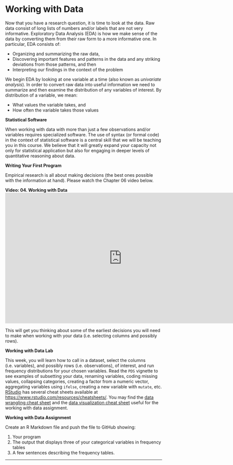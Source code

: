 # Working with Data

Now that you have a research question, it is time to look at the data. Raw data consist of long lists of numbers and/or labels that are not very informative. Exploratory Data Analysis (EDA) is how we make sense of the data by converting them from their raw form to a more informative one. In particular, EDA consists of:

* Organizing and summarizing the raw data,
* Discovering important features and patterns in the data and any striking deviations from those patterns, and then
* Interpreting our findings in the context of the problem

We begin EDA by looking at one variable at a time (also known as *univariate analysis*).  In order to convert raw data into useful information we need to summarize and then examine the distribution of any variables of interest. By distribution of a variable, we mean:

* What values the variable takes, and
* How often the variable takes those values

**Statistical Software**

When working with data with more than just a few observations and/or variables requires specialized software. The use of syntax (or formal code) in the context of statistical software is a central skill that we will be teaching you in this course. We believe that it will greatly expand your capacity not only for statistical application but also for engaging in deeper levels of quantitative reasoning about data.

**Writing Your First Program**

Empirical research is all about making decisions (the best ones possible with the information at hand). Please watch the Chapter 06 video below.

<!---
`r knitr::include_url("http://passiondrivenstatistics.com/2015/12/18/r-chapter-6/", height = "500px")`
-->

**Video:  04. Working with Data**
<iframe src="https://player.vimeo.com/video/157497682?title=0&amp;byline=0&amp;portrait=0" width="747" height="420" frameborder="0" allowfullscreen="allowfullscreen"></iframe>

This will get you thinking about some of the earliest decisions you will need to make when working with your data (i.e. selecting columns and possibly rows).

**Working with Data Lab**

This week, you will learn how to call in a dataset, select the columns
(i.e. variables), and possibly rows (i.e. observations), of interest, and
run frequency distributions for your chosen variables. Read the `PDS` vignette to see examples of subsetting your data, renaming variables, coding missing values, collapsing categories, creating a factor from a numeric vector, aggregating variables using `ifelse`, creating a new variable with `mutate`, etc.  [RStudio](https://www.rstudio.com/) has several cheat sheets available at <https://www.rstudio.com/resources/cheatsheets/>.  You may find the [data wrangling cheat sheet](https://www.rstudio.com/wp-content/uploads/2015/02/data-wrangling-cheatsheet.pdf) and the [data visualization cheat sheet](https://www.rstudio.com/wp-content/uploads/2015/05/ggplot2-cheatsheet.pdf) useful for the working with data assignment.

**Working with Data Assignment**

Create an R Markdown file and push the file to GitHub showing:

1. Your program
2. The output that displays three of your categorical variables in frequency tables
3. A few sentences describing the frequency tables.


-----------------------
